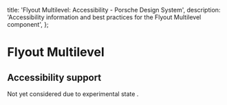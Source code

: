 
  title: 'Flyout Multilevel: Accessibility - Porsche Design System',
  description: 'Accessibility information and best practices for the Flyout Multilevel component',
};

# Flyout Multilevel <ComponentStatus tagName="p-flyout-multilevel"></ComponentStatus>

## Accessibility support

Not yet considered due to experimental state <ComponentStatus tagName="p-flyout-multilevel"></ComponentStatus>.
